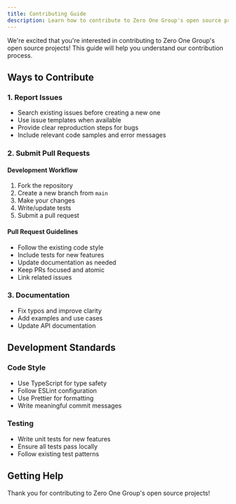 ```yaml
---
title: Contributing Guide
description: Learn how to contribute to Zero One Group's open source projects
---
```


We're excited that you're interested in contributing to Zero One Group's open source projects! This guide will help you understand our contribution process.

## Ways to Contribute

### 1. Report Issues
- Search existing issues before creating a new one
- Use issue templates when available
- Provide clear reproduction steps for bugs
- Include relevant code samples and error messages

### 2. Submit Pull Requests

#### Development Workflow
1. Fork the repository
2. Create a new branch from `main`
3. Make your changes
4. Write/update tests
5. Submit a pull request

#### Pull Request Guidelines
- Follow the existing code style
- Include tests for new features
- Update documentation as needed
- Keep PRs focused and atomic
- Link related issues

### 3. Documentation
- Fix typos and improve clarity
- Add examples and use cases
- Update API documentation

## Development Standards

### Code Style
- Use TypeScript for type safety
- Follow ESLint configuration
- Use Prettier for formatting
- Write meaningful commit messages

### Testing
- Write unit tests for new features
- Ensure all tests pass locally
- Follow existing test patterns

## Getting Help

<Cards>
  <Card title="GitHub Organization" href="https://github.com/zero-one-group" />
  <Card title="Official Website" href="https://www.zero-one-group.com" />
</Cards>

Thank you for contributing to Zero One Group's open source projects!
